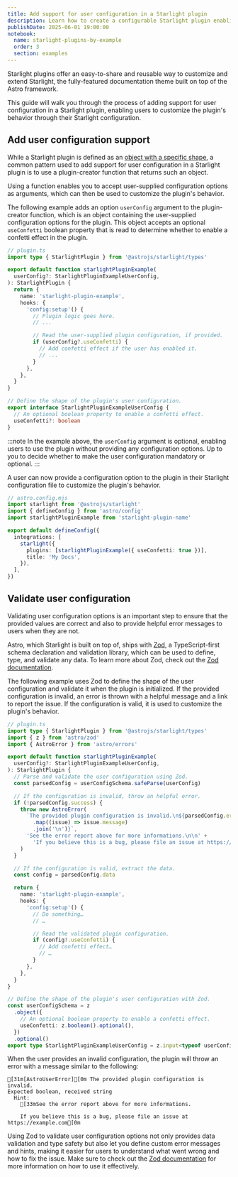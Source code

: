 ```yaml
---
title: Add support for user configuration in a Starlight plugin
description: Learn how to create a configurable Starlight plugin enabling users to customize its behavior.
publishDate: 2025-06-01 19:00:00
notebook:
  name: starlight-plugins-by-example
  order: 3
  section: examples
---
```


Starlight plugins offer an easy-to-share and reusable way to customize and extend Starlight, the fully-featured documentation theme built on top of the Astro framework.

This guide will walk you through the process of adding support for user configuration in a Starlight plugin, enabling users to customize the plugin's behavior through their Starlight configuration.


<Prerequisites />

## Add user configuration support

While a Starlight plugin is defined as an [object with a specific shape](https://starlight.astro.build/reference/plugins/#quick-api-reference), a common pattern used to add support for user configuration in a Starlight plugin is to use a plugin-creator function that returns such an object.

Using a function enables you to accept user-supplied configuration options as arguments, which can then be used to customize the plugin's behavior.

The following example adds an option `userConfig` argument to the plugin-creator function, which is an object containing the user-supplied configuration options for the plugin.
This object accepts an optional `useConfetti` boolean property that is read to determine whether to enable a confetti effect in the plugin.

```ts {5,15-18,25-28}
// plugin.ts
import type { StarlightPlugin } from '@astrojs/starlight/types'

export default function starlightPluginExample(
  userConfig?: StarlightPluginExampleUserConfig,
): StarlightPlugin {
  return {
    name: 'starlight-plugin-example',
    hooks: {
      'config:setup'() {
        // Plugin logic goes here.
        // ...

        // Read the user-supplied plugin configuration, if provided.
        if (userConfig?.useConfetti) {
          // Add confetti effect if the user has enabled it.
          // ...
        }
      },
    },
  }
}

// Define the shape of the plugin's user configuration.
export interface StarlightPluginExampleUserConfig {
  // An optional boolean property to enable a confetti effect.
  useConfetti?: boolean
}
```

:::note
In the example above, the `userConfig` argument is optional, enabling users to use the plugin without providing any configuration options.
Up to you to decide whether to make the user configuration mandatory or optional.
:::

A user can now provide a configuration option to the plugin in their Starlight configuration file to customize the plugin's behavior.

```ts "{ useConfetti: true }"
// astro.config.mjs
import starlight from '@astrojs/starlight'
import { defineConfig } from 'astro/config'
import starlightPluginExample from 'starlight-plugin-name'

export default defineConfig({
  integrations: [
    starlight({
      plugins: [starlightPluginExample({ useConfetti: true })],
      title: 'My Docs',
    }),
  ],
})
```

## Validate user configuration

Validating user configuration options is an important step to ensure that the provided values are correct and also to provide helpful error messages to users when they are not.

Astro, which Starlight is built on top of, ships with [Zod](https://github.com/colinhacks/zod), a TypeScript-first schema declaration and validation library, which can be used to define, type, and validate any data.
To learn more about Zod, check out the [Zod documentation](https://v3.zod.dev/).

The following example uses Zod to define the shape of the user configuration and validate it when the plugin is initialized.
If the provided configuration is invalid, an error is thrown with a helpful message and a link to report the issue.
If the configuration is valid, it is used to customize the plugin's behavior.

```ts {3-4,10,13-21,24,44-50}
// plugin.ts
import type { StarlightPlugin } from '@astrojs/starlight/types'
import { z } from 'astro/zod'
import { AstroError } from 'astro/errors'

export default function starlightPluginExample(
  userConfig?: StarlightPluginExampleUserConfig,
): StarlightPlugin {
  // Parse and validate the user configuration using Zod.
  const parsedConfig = userConfigSchema.safeParse(userConfig)

  // If the configuration is invalid, throw an helpful error.
  if (!parsedConfig.success) {
    throw new AstroError(
      `The provided plugin configuration is invalid.\n${parsedConfig.error.issues
        .map((issue) => issue.message)
        .join('\n')}`,
      'See the error report above for more informations.\n\n' +
        'If you believe this is a bug, please file an issue at https://example.com',
    )
  }

  // If the configuration is valid, extract the data.
  const config = parsedConfig.data

  return {
    name: 'starlight-plugin-example',
    hooks: {
      'config:setup'() {
        // Do something…
        // …

        // Read the validated plugin configuration.
        if (config?.useConfetti) {
          // Add confetti effect…
          // …
        }
      },
    },
  }
}

// Define the shape of the plugin's user configuration with Zod.
const userConfigSchema = z
  .object({
    // An optional boolean property to enable a confetti effect.
    useConfetti: z.boolean().optional(),
  })
  .optional()
export type StarlightPluginExampleUserConfig = z.input<typeof userConfigSchema>
```

When the user provides an invalid configuration, the plugin will throw an error with a message similar to the following:

```ansi title="Terminal"
[31m[AstroUserError][0m The provided plugin configuration is invalid.
Expected boolean, received string
  Hint:
    [33mSee the error report above for more informations.

    If you believe this is a bug, please file an issue at https://example.com[0m
```

Using Zod to validate user configuration options not only provides data validation and type safety but also let you define custom error messages and hints, making it easier for users to understand what went wrong and how to fix the issue.
Make sure to check out the [Zod documentation](https://v3.zod.dev/) for more information on how to use it effectively.


<Outro />
